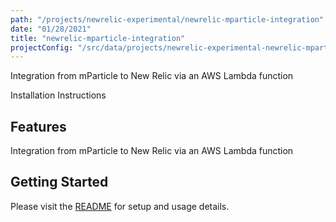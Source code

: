 ```yaml
---
path: "/projects/newrelic-experimental/newrelic-mparticle-integration"
date: "01/28/2021"
title: "newrelic-mparticle-integration"
projectConfig: "/src/data/projects/newrelic-experimental-newrelic-mparticle-integration.json"
---
```


<!-- Imports must occur at the top of the file -->

Integration from mParticle to New Relic via an AWS Lambda function

<Link to="https://github.com/newrelic-experimental/newrelic-mparticle-integration">Installation Instructions</Link>

## Features

Integration from mParticle to New Relic via an AWS Lambda function

## Getting Started

Please visit the [README](https://github.com/newrelic-experimental/newrelic-mparticle-integration#readme) for setup and usage details.
